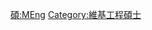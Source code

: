 {{Userbox
  |border-c = #88FF88
  |border-s = 1
  |id-c     = #88FF88
  |id-s     = 12
  |id-fc    = #000000
  |info-c   = #EEFFEE
  |info-s   = 10
  |info-fc  = #000000
  |id       = M.Eng.
  |info     = 這個用戶擁有[[:Category:維基工程碩士|工程碩士]]學位。
}}
<includeonly> [[Category:維基工程碩士|{{PAGENAME}}]] </includeonly>
<noinclude> [[Category:學位用戶框模板|碩:MEng]][[Category:維基工程碩士]] 
</noinclude>